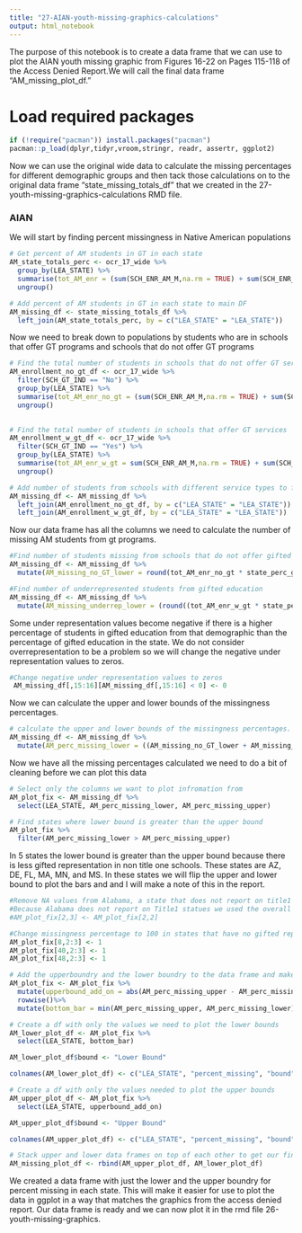 ---
title: "27-AIAN-youth-missing-graphics-calculations"
output: html_notebook
---

The purpose of this notebook is to create a data frame that we can use to plot the AIAN youth missing graphic from Figures 16-22 on Pages 115-118 of the Access Denied Report.We will call the final data frame "AM_missing_plot_df."

# Load required packages

```{r}
if (!require("pacman")) install.packages("pacman")
pacman::p_load(dplyr,tidyr,vroom,stringr, readr, assertr, ggplot2)
```

Now we can use the original wide data to calculate the missing percentages for different demographic groups and then tack those calculations on to the original data frame "state_missing_totals_df" that we created in the 27-youth-missing-graphics-calculations RMD file.

### AIAN

We will start by finding percent missingness in Native American populations

```{r}
# Get percent of AM students in GT in each state
AM_state_totals_perc <- ocr_17_wide %>%
  group_by(LEA_STATE) %>%
  summarise(tot_AM_enr = (sum(SCH_ENR_AM_M,na.rm = TRUE) + sum(SCH_ENR_AM_F,na.rm = TRUE)), tot_AM_gt_enr = (sum(SCH_GTENR_AM_M,na.rm = TRUE) + sum(SCH_GTENR_AM_F,na.rm = TRUE)), state_AM_perc_gt = (sum(SCH_GTENR_AM_M,na.rm = TRUE) + sum(SCH_GTENR_AM_F,na.rm = TRUE))/(sum(SCH_ENR_AM_M,na.rm = TRUE) + sum(SCH_ENR_AM_F,na.rm = TRUE))) %>%
  ungroup()
```

```{r}
# Add percent of AM students in GT in each state to main DF
AM_missing_df <- state_missing_totals_df %>%
  left_join(AM_state_totals_perc, by = c("LEA_STATE" = "LEA_STATE"))
```

Now we need to break down to populations by students who are in schools that offer GT programs and schools that do not offer GT programs

```{r}
# Find the total number of students in schools that do not offer GT services
AM_enrollment_no_gt_df <- ocr_17_wide %>%
  filter(SCH_GT_IND == "No") %>%
  group_by(LEA_STATE) %>%
  summarise(tot_AM_enr_no_gt = (sum(SCH_ENR_AM_M,na.rm = TRUE) + sum(SCH_ENR_AM_F,na.rm = TRUE))) %>%
  ungroup()
  
```

```{r}
# Find the total number of students in schools that offer GT services
AM_enrollment_w_gt_df <- ocr_17_wide %>%
  filter(SCH_GT_IND == "Yes") %>%
  group_by(LEA_STATE) %>%
  summarise(tot_AM_enr_w_gt = sum(SCH_ENR_AM_M,na.rm = TRUE) + sum(SCH_ENR_AM_F,na.rm = TRUE)) %>%
  ungroup()
```

```{r}
# Add number of students from schools with different service types to full DF
AM_missing_df <- AM_missing_df %>%
  left_join(AM_enrollment_no_gt_df, by = c("LEA_STATE" = "LEA_STATE")) %>%
  left_join(AM_enrollment_w_gt_df, by = c("LEA_STATE" = "LEA_STATE"))

```

Now our data frame has all the columns we need to calculate the number of missing AM students from gt programs.

```{r}
#Find number of students missing from schools that do not offer gifted education
AM_missing_df <- AM_missing_df %>%
  mutate(AM_missing_no_GT_lower = round(tot_AM_enr_no_gt * state_perc_gt), AM_missing_no_GT_upper = round(tot_AM_enr_no_gt * state_nonT1_perc_gt))
```

```{r}
#Find number of underrepresented students from gifted education
AM_missing_df <- AM_missing_df %>%
  mutate(AM_missing_underrep_lower = (round((tot_AM_enr_w_gt * state_perc_gt)) - tot_AM_gt_enr), AM_missing_underrep_upper = (round(tot_AM_enr_w_gt * state_nonT1_perc_gt) - tot_AM_gt_enr))
```

Some under representation values become negative if there is a higher percentage of students in gifted education from that demographic than the percentage of gifted education in the state. We do not consider overrepresentation to be a problem so we will change the negative under representation values to zeros. 

```{r}
#Change negative under representation values to zeros
 AM_missing_df[,15:16][AM_missing_df[,15:16] < 0] <- 0
```

Now we can calculate the upper and lower bounds of the missingness percentages. 

```{r}
# calculate the upper and lower bounds of the missingness percentages.
AM_missing_df <- AM_missing_df %>%
  mutate(AM_perc_missing_lower = ((AM_missing_no_GT_lower + AM_missing_underrep_lower)/(tot_AM_gt_enr + AM_missing_no_GT_lower + AM_missing_underrep_lower)), AM_perc_missing_upper = ((AM_missing_no_GT_upper + AM_missing_underrep_upper)/(tot_AM_gt_enr + AM_missing_no_GT_upper + AM_missing_underrep_upper)))
```

Now we have all the missing percentages calculated we need to do a bit of cleaning before we can plot this data

```{r}
# Select only the columns we want to plot infromation from
AM_plot_fix <- AM_missing_df %>%
  select(LEA_STATE, AM_perc_missing_lower, AM_perc_missing_upper)
```

```{r}
# Find states where lower bound is greater than the upper bound
AM_plot_fix %>%
  filter(AM_perc_missing_lower > AM_perc_missing_upper)
```

In 5 states the lower bound is greater than the upper bound because there is less gifted representation in non title one schools. These states are AZ, DE, FL, MA, MN, and MS. In these states we will flip the upper and lower bound to plot the bars and and I will make a note of this in the report. 

```{r}
#Remove NA values from Alabama, a state that does not report on title1 status which resulted in NA values in the calculations
#Because Alabama does not report on Title1 statues we used the overall percentage for both values for 2015 only
#AM_plot_fix[2,3] <- AM_plot_fix[2,2]

#Change missingness percentage to 100 in states that have no gifted representation at all
AM_plot_fix[8,2:3] <- 1
AM_plot_fix[40,2:3] <- 1
AM_plot_fix[48,2:3] <- 1
```

```{r}
# Add the upperboundry and the lower boundry to the data frame and make sure the missing percentage mins and maxs are the upper and lower boundries
AM_plot_fix <- AM_plot_fix %>%
  mutate(upperbound_add_on = abs(AM_perc_missing_upper - AM_perc_missing_lower))%>%
  rowwise()%>%
  mutate(bottom_bar = min(AM_perc_missing_upper, AM_perc_missing_lower), top_bar = max(AM_perc_missing_upper, AM_perc_missing_lower))
```

```{r}
# Create a df with only the values we need to plot the lower bounds
AM_lower_plot_df <- AM_plot_fix %>%
  select(LEA_STATE, bottom_bar)

AM_lower_plot_df$bound <- "Lower Bound"

colnames(AM_lower_plot_df) <- c("LEA_STATE", "percent_missing", "bound")
```

```{r}
# Create a df with only the values needed to plot the upper bounds
AM_upper_plot_df <- AM_plot_fix %>%
  select(LEA_STATE, upperbound_add_on)

AM_upper_plot_df$bound <- "Upper Bound"

colnames(AM_upper_plot_df) <- c("LEA_STATE", "percent_missing", "bound")
```

```{r}
# Stack upper and lower data frames on top of each other to get our final data frame for plotting. 
AM_missing_plot_df <- rbind(AM_upper_plot_df, AM_lower_plot_df)
```

We created a data frame with just the lower and the upper boundry for percent missing in each state. This will make it easier for use to plot the data in ggplot in a way that matches the graphics from the access denied report. Our data frame is ready and we can now plot it in the rmd file 26-youth-missing-graphics.


